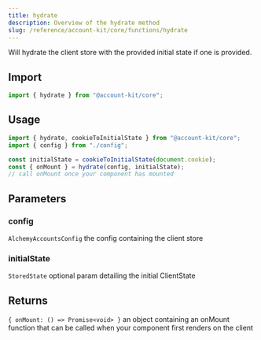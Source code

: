 ```yaml
---
title: hydrate
description: Overview of the hydrate method
slug: /reference/account-kit/core/functions/hydrate
---
```



Will hydrate the client store with the provided initial state if one is provided.

## Import

```ts
import { hydrate } from "@account-kit/core";
```

## Usage

```ts
import { hydrate, cookieToInitialState } from "@account-kit/core";
import { config } from "./config";

const initialState = cookieToInitialState(document.cookie);
const { onMount } = hydrate(config, initialState);
// call onMount once your component has mounted
```

## Parameters

### config

`AlchemyAccountsConfig`
the config containing the client store

### initialState

`StoredState`
optional param detailing the initial ClientState

## Returns

`{ onMount: () => Promise<void> }`
an object containing an onMount function that can be called when your component first renders on the client
